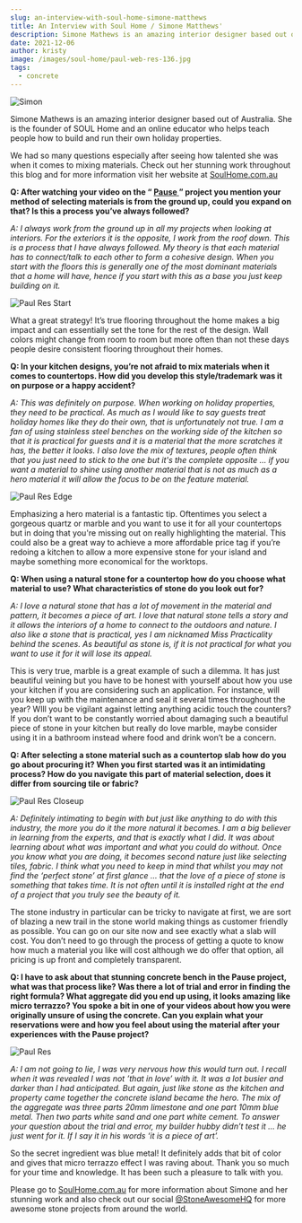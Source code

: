 ```yaml
---
slug: an-interview-with-soul-home-simone-matthews
title: An Interview with Soul Home / Simone Matthews'
description: Simone Mathews is an amazing interior designer based out of Australia. She is the founder of SOUL Home and an online educator who helps teach people how to build and run their own holiday properties.
date: 2021-12-06
author: kristy
image: /images/soul-home/paul-web-res-136.jpg
tags:
  - concrete
---
```


![Simon](/images/soul-home/4A9A1003.jpg)

Simone Mathews is an amazing interior designer based out of Australia. She is the founder of SOUL Home and an online educator who helps teach people how to build and run their own holiday properties.

We had so many questions especially after seeing how talented she was when it comes to mixing materials. Check out her stunning work throughout this blog and for more information visit her website at [SoulHome.com.au](https://soulhome.com.au/)

<!--more-->

<p>
  <b>
    Q: After watching your video on the “
    <a href="https://soulhome.com.au/online-series/the-pause/" target={"_blank"}>
      Pause
    </a>
    ” project you mention your method of selecting materials is from the ground up, could you expand
    on that? Is this a process you’ve always followed?
  </b>
</p>

<p>
  <i className={"text-primary"}>
    A: I always work from the ground up in all my projects when looking at interiors. For the
    exteriors it is the opposite, I work from the roof down. This is a process that I have always
    followed. My theory is that each material has to connect/talk to each other to form a cohesive
    design. When you start with the floors this is generally one of the most dominant materials that
    a home will have, hence if you start with this as a base you just keep building on it.
  </i>
</p>

![Paul Res Start](/images/soul-home/4A9A1952.jpg "Early construction photo")

What a great strategy! It’s true flooring throughout the home makes a big impact and can essentially set the tone for the rest of the design. Wall colors might change from room to room but more often than not these days people desire consistent flooring throughout their homes.

<p>
  <b>
    Q: In your kitchen designs, you’re not afraid to mix materials when it comes to countertops. How
    did you develop this style/trademark was it on purpose or a happy accident?
  </b>
</p>

<p>
  <i className={"text-primary"}>
    A: This was definitely on purpose. When working on holiday properties, they need to be
    practical. As much as I would like to say guests treat holiday homes like they do their own,
    that is unfortunately not true. I am a fan of using stainless steel benches on the working side
    of the kitchen so that it is practical for guests and it is a material that the more scratches
    it has, the better it looks. I also love the mix of textures, people often think that you just
    need to stick to the one but it's the complete opposite … if you want a material to shine using
    another material that is not as much as a hero material it will allow the focus to be on the
    feature material.
  </i>
</p>

![Paul Res Edge](/images/soul-home/paul-web-res-146.jpg)

Emphasizing a hero material is a fantastic tip. Oftentimes you select a gorgeous quartz or marble and
you want to use it for all your countertops but in doing that you're missing out on really highlighting
the material. This could also be a great way to achieve a more affordable price tag if you’re redoing
a kitchen to allow a more expensive stone for your island and maybe something more economical for the
worktops.

<p>
  <b>
    Q: When using a natural stone for a countertop how do you choose what material to use? What
    characteristics of stone do you look out for?
  </b>
</p>

<p>
  <i className={"text-primary"}>
    A: I love a natural stone that has a lot of movement in the material and pattern, it becomes a
    piece of art. I love that natural stone tells a story and it allows the interiors of a home to
    connect to the outdoors and nature. I also like a stone that is practical, yes I am nicknamed
    Miss Practicality behind the scenes. As beautiful as stone is, if it is not practical for what
    you want to use it for it will lose its appeal.
  </i>
</p>

This is very true, marble is a great example of such a dilemma. It has just beautiful veining but you
have to be honest with yourself about how you use your kitchen if you are considering such an application.
For instance, will you keep up with the maintenance and seal it several times throughout the year? WIll
you be vigilant against letting anything acidic touch the counters? If you don’t want to be constantly
worried about damaging such a beautiful piece of stone in your kitchen but really do love marble, maybe
consider using it in a bathroom instead where food and drink won’t be a concern.

<p>
  <b>
    Q: After selecting a stone material such as a countertop slab how do you go about procuring it?
    When you first started was it an intimidating process? How do you navigate this part of material
    selection, does it differ from sourcing tile or fabric?
  </b>
</p>

![Paul Res Closeup](/images/soul-home/paul-web-res-139.jpg)

<p>
  <i className={"text-primary"}>
    A: Definitely intimating to begin with but just like anything to do with this industry, the more
    you do it the more natural it becomes. I am a big believer in learning from the experts, and
    that is exactly what I did. It was about learning about what was important and what you could do
    without. Once you know what you are doing, it becomes second nature just like selecting tiles,
    fabric. I think what you need to keep in mind that whilst you may not find the ‘perfect stone’
    at first glance … that the love of a piece of stone is something that takes time. It is not
    often until it is installed right at the end of a project that you truly see the beauty of it.
  </i>
</p>

The stone industry in particular can be tricky to navigate at first, we are sort of blazing a new trail in the stone world making things as customer friendly as possible. You can go on our site now and see exactly what a slab will cost. You don’t need to go through the process of getting a quote to know how much a material you like will cost although we do offer that option, all pricing is up front and completely transparent.

<p>
  <b>
    Q: I have to ask about that stunning concrete bench in the Pause project, what was that process
    like? Was there a lot of trial and error in finding the right formula? What aggregate did you
    end up using, it looks amazing like micro terrazzo? You spoke a bit in one of your videos about
    how you were originally unsure of using the concrete. Can you explain what your reservations
    were and how you feel about using the material after your experiences with the Pause project?
  </b>
</p>

![Paul Res](/images/soul-home/paul-web-res-136.jpg)

<p>
  <i className={"text-primary"}>
    A: I am not going to lie, I was very nervous how this would turn out. I recall when it was
    revealed I was not ’that in love’ with it. It was a lot busier and darker than I had
    anticipated. But again, just like stone as the kitchen and property came together the concrete
    island became the hero. The mix of the aggregate was three parts 20mm limestone and one part
    10mm blue metal. Then two parts white sand and one part white cement. To answer your question
    about the trial and error, my builder hubby didn’t test it … he just went for it. If I say it in
    his words ‘it is a piece of art’.
  </i>
</p>

So the secret ingredient was blue metal! It definitely adds that bit of color and gives that micro terrazzo effect I was raving about. Thank you so much for your time and knowledge. It has been such a pleasure to talk with you.

Please go to [SoulHome.com.au](https://soulhome.com.au/) for more information about Simone and her stunning work and also check out our social [@StoneAwesomeHQ](https://instagram.com/@stoneawesomehq) for more awesome stone projects from around the world.
